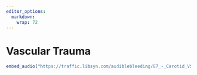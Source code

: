 ```yaml
---
editor_options: 
  markdown: 
    wrap: 72
---
```


# Vascular Trauma

```r

embed_audio("https://traffic.libsyn.com/audiblebleeding/E7_-_Carotid_VSITE.mp3")

```

## 
